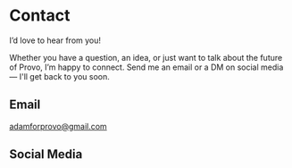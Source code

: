 
# Contact

I’d love to hear from you!

Whether you have a question, an idea, or just want to talk about the future of Provo, I’m happy to connect. Send me an email or a DM on social media — I'll get back to you soon.

## Email

adamforprovo@gmail.com

## Social Media

<SocialLinks />
